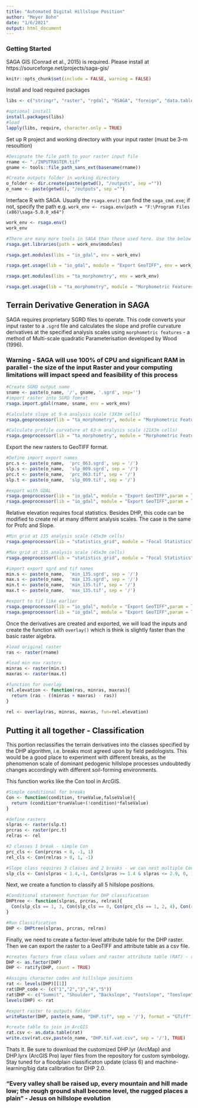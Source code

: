 ---
title: "Automated Digital Hillslope Position"
author: "Meyer Bohn"
date: "1/6/2021"
output: html_document
---
### Getting Started ###
SAGA GIS (Conrad et al., 2015) is required. Please install at https://sourceforge.net/projects/saga-gis/  
```{r setup, include=FALSE, echo=FALSE}
knitr::opts_chunk$set(include = FALSE, warning = FALSE)
```

Install and load required packages  
```{r libraries}
libs <- c("stringr", "raster", "rgdal", "RSAGA", "foreign", "data.table")

#optional install
install.packages(libs)
#load
lapply(libs, require, character.only = TRUE)
```

Set up R project and working directory with your input raster (must be 3-m resoultion)
```{r inputs and directories}
#Designate the file path to your raster input file
rname <- "./INPUTRASTER.tif"
gname <- tools::file_path_sans_ext(basename(rname))

#Create outputs folder in working directory
o_folder <- dir.create(paste(getwd(), "/outputs", sep =""))
o_name <- paste(getwd(), "/outputs", sep ="")
```
Interface R with SAGA. Usually the `rsaga.env()` can find the `saga_cmd.exe`; if not, specify the path e.g. `work_env <- rsaga.env(path = "F:\Program Files (x86)\saga-5.0.0_x64")` 
```{r load SAGA cmd}
work_env <- rsaga.env()
work_env

#There are many more tools in SAGA than those used here. Use the below functions to find inspect libraries, modules, and usage.
rsaga.get.libraries(path = work_env$modules)

rsaga.get.modules(libs = "io_gdal", env = work_env)

rsaga.get.usage(lib = "io_gdal", module = "Export GeoTIFF", env = work_env)

rsaga.get.modules(libs = "ta_morphometry", env = work_env)

rsaga.get.usage(lib = "ta_morphometry", module = "Morphometric Features", env = work_env)
```
## Terrain Derivative Generation in SAGA

SAGA requires proprietary SGRD files to operate. This code converts your input raster to a `.sgrd` file and calculates the slope and profile curvature derivatives at the specified analysis scales using `morphometric features` - a method of Multi-scale quadratic Parameterisation developed by Wood (1996).  

### Warning - SAGA will use 100% of CPU and significant RAM in parallel - the size of the input Raster and your computing limitations will impact speed and feasibility of this process  
```{r SGRD and Morphometric Features}
#Create SGRD output name
sname <- paste(o_name, '/', gname, '.sgrd', sep='')
#import raster into SGRD fomrat
rsaga.import.gdal(rname, sname, env = work_env)  

#Calculate slope at 9-m analysis scale (3X3m cells)
rsaga.geoprocessor(lib = "ta_morphometry", module = "Morphometric Features", param = list(DEM = sname, SLOPE = paste(o_name, 'slp_009.sgrd', sep = '/'), SIZE = 3))

#Calculate profile curvature at 63-m analysis scale (21X3m cells)
rsaga.geoprocessor(lib = "ta_morphometry", module = "Morphometric Features", param = list(DEM = sname, PROFC = paste(o_name, 'prc_063.sgrd', sep = '/'), SIZE = 21))

```
Export the new rasters to GeoTIFF format.  
```{r export sgrd to tif - prc & slp}
#Define import export names
prc.s <- paste(o_name,  'prc_063.sgrd', sep = '/')
slp.s <- paste(o_name,  'slp_009.sgrd', sep = '/')
prc.t <- paste(o_name,  'prc_063.tif', sep = '/')
slp.t <- paste(o_name,  'slp_009.tif', sep = '/')

#export with GDAL
rsaga.geoprocessor(lib = "io_gdal", module = "Export GeoTIFF",param = list(GRIDS = prc.s, FILE = prc.t))
rsaga.geoprocessor(lib = "io_gdal", module = "Export GeoTIFF",param = list(GRIDS = slp.s, FILE = slp.t))
```
Relative elevation requires focal statistics. Besides DHP, this code can be modified to create rel at many differnt analysis scales. The case is the same for Profc and Slope.  
```{r relative elevation SAGA}
#Min grid at 135 analysis scale (45x3m cells)
rsaga.geoprocessor(lib = "statistics_grid", module = "Focal Statistics", param = list(GRID = sname, MIN = paste(o_name, 'min_135.sgrd', sep = '/'), KERNEL_TYPE= "Circle", KERNEL_RADIUS = 45))

#Max grid at 135 analysis scale (45x3m cells)
rsaga.geoprocessor(lib = "statistics_grid", module = "Focal Statistics", param = list(GRID = sname, MAX = paste(o_name, 'max_135.sgrd', sep = '/'), KERNEL_TYPE= "Circle", KERNEL_RADIUS = 45))

#import export sgrd and tif names
min.s <- paste(o_name,  'min_135.sgrd', sep = '/')
max.s <- paste(o_name,  'max_135.sgrd', sep = '/')
min.t <- paste(o_name,  'min_135.tif', sep = '/')
max.t <- paste(o_name,  'max_135.tif', sep = '/')

#export to tif like earlier
rsaga.geoprocessor(lib = "io_gdal", module = "Export GeoTIFF",param = list(GRIDS = min.s, FILE = min.t))
rsaga.geoprocessor(lib = "io_gdal", module = "Export GeoTIFF",param = list(GRIDS = max.s, FILE = max.t))
```
Once the derivatives are created and exported, we will load the inputs and create the function with `overlay()` which is think is slightly faster than the basic raster algebra.  

```{r relative elevation function}
#load original raster
ras <- raster(rname)

#load min max rasters
minras <- raster(min.t)
maxras <- raster(max.t)

#function for overlay
rel.elevation <- function(ras, minras, maxras){
  return (ras - ((minras + maxras) - ras))
}
          
rel <- overlay(ras, minras, maxras, fun=rel.elevation)
```
## Putting it all together - Classification
This portion reclassifies the terrain derivatives into the classes specified by the DHP algorithm, i.e. breaks most agreed upon by field pedologists. This would be a good place to experiment with different breaks, as the phenomenon scale of dominant pedogenic hillslope processes undoubtedly changes accordingly with different soil-forming environments.  

This function works like the Con tool in ArcGIS. 
```{r Con}
#Simple conditional for breaks
Con <- function(condition, trueValue,falseValue){
  return (condition*trueValue+(!condition)*falseValue)
}

#define rasters
slpras <- raster(slp.t)
prcras <- raster(prc.t)
relras <- rel

#2 classes 1 break - simple Con
prc_cls <- Con(prcras < 0, -1, 1)
rel_cls <- Con(relras > 0, 1, -1)

#Slope class requires 3 classes and 2 breaks - we can nest multiple Cons to achieve this
slp_cls <- Con(slpras < 1.4,-1, Con(slpras >= 1.4 & slpras <= 2.9, 0, 1))
```
Next, we create a function to classify all 5 hillslope positions.  

```{r DHP}
#Conditional statement function for DHP classification
DHPtree <- function(slpras, prcras, relras){
  Con(slp_cls == 1, 3, Con(slp_cls == 0, Con(prc_cls == 1, 2, 4), Con(rel_cls ==1, 1, 5)))
}

#Run Classification
DHP <- DHPtree(slpras, prcras, relras)
```
Finally, we need to create a factor-level attribute table for the DHP raster. Then we can export the raster to a GeoTIFF and attribute table as a csv file. 
```{r export}
#creates factors from class values and raster attribute table (RAT) - ratify
DHP <- as.factor(DHP)
DHP <- ratify(DHP, count = TRUE)

#Assigns character codes and hillslope positions
rat <- levels(DHP)[[1]]
rat$DHP_code <- (c("1","2","3","4","5"))
rat$DHP <- c("Summit", "Shoulder", "Backslope", "Footslope", "Toeslope")
levels(DHP) <- rat

#export raster to outputs folder
writeRaster(DHP, paste(o_name, "DHP.tif", sep = '/'), format = "GTiff")

#create table to join in ArcGIS
rat.csv <- as.data.table(rat)
write.csv(rat.csv,paste(o_name, "DHP.tif.vat.csv", sep = '/'), TRUE)
```
Thats it. Be sure to download the customized DHP.lyr (ArcMap) and DHP.lyrx (ArcGIS Pro) layer files from the repository for custom symbology. Stay tuned for a floodplain classificaton update (class 6) and machine-learning/big data calibration for DHP 2.0.

### "Every valley shall be raised up, every mountain and hill made low; the rough ground shall become level, the rugged places a plain" - Jesus on hillslope evolution
